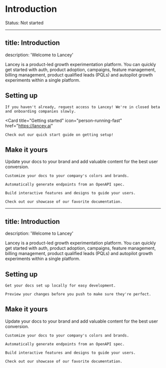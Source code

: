 # Introduction

Status: Not started

---

## title: Introduction
description: 'Welcome to Lancey'

Lancey is a product-led growth experimentation platform. You can quickly get started with auth, product adoption, campaigns, feature management, billing management, product qualified leads (PQLs) and autopilot growth experiments within a single platform.

## Setting up

<CardGroup cols={2}>
<Card
title="Get access"
icon="pen-to-square"
href="https://lancey.ai"

> 
> 

```
If you haven't already, request access to Lancey! We're in closed beta and onboarding companies slowly.
```

</Card>

<Card
title="Getting started"
icon="person-running-fast"
href="https://lancey.ai"

> 
> 

```
Check out our quick start guide on getting setup!
```

</Card>
</CardGroup>

## Make it yours

Update your docs to your brand and add valuable content for the best user conversion.

<CardGroup cols={2}>
<Card
title="Customize Style"
icon="palette"
href="[https://mintlify.com/docs/settings/global](https://mintlify.com/docs/settings/global)"

> 
> 

```
Customize your docs to your company's colors and brands.

```

</Card>
<Card
title="Reference APIs"
icon="code"
href="[https://mintlify.com/docs/api-playground/openapi](https://mintlify.com/docs/api-playground/openapi)"

> 
> 

```
Automatically generate endpoints from an OpenAPI spec.

```

</Card>
<Card
title="Add Components"
icon="screwdriver-wrench"
href="[https://mintlify.com/docs/components/accordion](https://mintlify.com/docs/components/accordion)"

> 
> 

```
Build interactive features and designs to guide your users.

```

</Card>
<Card
title="Get Inspiration"
icon="stars"
href="[https://mintlify.com/showcase](https://mintlify.com/showcase)"

> 
> 

```
Check out our showcase of our favorite documentation.

```

</Card>
</CardGroup>

---

## title: Introduction
description: 'Welcome to Lancey'

Lancey is a product-led growth experimentation platform. You can quickly get started with auth, product adoption, campaigns, feature management, billing management, product qualified leads (PQLs) and autopilot growth experiments within a single platform.

## Setting up

<CardGroup cols={2}>
<Card
title="Sign up"
icon="pen-to-square"
href="[https://mintlify.com/docs/quickstart](https://mintlify.com/docs/quickstart)"

> 
> 

```
Get your docs set up locally for easy development.

```

</Card>
<Card
title="Preview Changes"
icon="image"
href="[https://mintlify.com/docs/development](https://mintlify.com/docs/development)"

> 
> 

```
Preview your changes before you push to make sure they're perfect.

```

</Card>
</CardGroup>

## Make it yours

Update your docs to your brand and add valuable content for the best user conversion.

<CardGroup cols={2}>
<Card
title="Sign up"
icon="palette"
href="[https://mintlify.com/docs/settings/global](https://mintlify.com/docs/settings/global)"

> 
> 

```
Customize your docs to your company's colors and brands.

```

</Card>
<Card
title="Reference APIs"
icon="code"
href="[https://mintlify.com/docs/api-playground/openapi](https://mintlify.com/docs/api-playground/openapi)"

> 
> 

```
Automatically generate endpoints from an OpenAPI spec.

```

</Card>
<Card
title="Add Components"
icon="screwdriver-wrench"
href="[https://mintlify.com/docs/components/accordion](https://mintlify.com/docs/components/accordion)"

> 
> 

```
Build interactive features and designs to guide your users.

```

</Card>
<Card
title="Get Inspiration"
icon="stars"
href="[https://mintlify.com/showcase](https://mintlify.com/showcase)"

> 
> 

```
Check out our showcase of our favorite documentation.

```

</Card>
</CardGroup>
